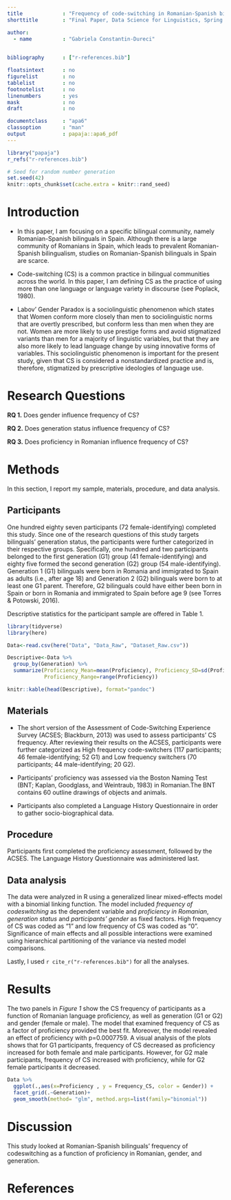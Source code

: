 ```yaml
---
title             : "Frequency of code-switching in Romanian-Spanish bilinguals"
shorttitle        : "Final Paper, Data Science for Linguistics, Spring 2021"

author: 
  - name          : "Gabriela Constantin-Dureci"
 

bibliography      : ["r-references.bib"]

floatsintext      : no
figurelist        : no
tablelist         : no
footnotelist      : no
linenumbers       : yes
mask              : no
draft             : no

documentclass     : "apa6"
classoption       : "man"
output            : papaja::apa6_pdf
---
```


```r
library("papaja")
r_refs("r-references.bib")
```

```r
# Seed for random number generation
set.seed(42)
knitr::opts_chunk$set(cache.extra = knitr::rand_seed)
```


# Introduction

- In this paper, I am focusing on a specific bilingual community, namely Romanian-Spanish bilinguals in Spain. Although there is a large community of Romanians in Spain, which leads to prevalent Romanian-Spanish bilingualism, studies on Romanian-Spanish bilinguals in Spain are scarce. 

- Code-switching (CS) is a common practice in bilingual communities across the world. In this paper, I am defining CS as the practice of using more than one language or language variety in discourse (see Poplack, 1980). 

- Labov' Gender Paradox is a sociolinguistic phenomenon which states that Women conform more closely than men to sociolinguistic norms that are overtly prescribed, but conform less than men when they are not.
Women are more likely to use prestige forms and avoid stigmatized variants than men for a majority of linguistic variables, but that they are also more likely to lead language change by using innovative forms of variables.
This sociolinguistic phenomenon is important for the present study, given that CS is considered a nonstandardized practice and is, therefore, stigmatized by prescriptive ideologies of language use.

# Research Questions

**RQ 1.** Does gender influence frequency of CS?

**RQ 2.** Does generation status influence frequency of CS?

**RQ 3.** Does proficiency in Romanian influence frequency of CS?

# Methods
In this section, I report my sample, materials, procedure, and data analysis.

## Participants

One hundred eighty seven participants (72 female-identifying) completed this study. Since one of the research questions of this study targets bilinguals' generation status, the participants were further categorized in their respective groups. Specifically, one hundred and two participants belonged to the first generation (G1) group (41 female-identifying) and eighty five formed the second generation (G2) group (54 male-identifying). 
Generation 1 (G1) bilinguals were born in Romania and immigrated to Spain as adults (i.e., after age 18) and Generation 2 (G2) bilinguals were born to at least one G1 parent. Therefore, G2 bilinguals could have either been born in Spain or born in Romania and immigrated to Spain before age 9 (see Torres & Potowski, 2016).

Descriptive statistics for the participant sample are offered in Table 1.

```r

library(tidyverse)
library(here)

Data<-read.csv(here("Data", "Data_Raw", "Dataset_Raw.csv"))

Descriptive<-Data %>% 
  group_by(Generation) %>%  
  summarize(Proficiency_Mean=mean(Proficiency), Proficiency_SD=sd(Proficiency),
            Proficiency_Range=range(Proficiency))

knitr::kable(head(Descriptive), format="pandoc")
```


## Materials
- The short version of the Assessment of Code-Switching Experience Survey (ACSES; Blackburn, 2013) was used to assess participants' CS frequency. After reviewing their results on the ACSES, participants were further categorized as High frequency code-switchers (117 participants; 46 female-identifying; 52 G1) and Low frequency switchers (70 participants; 44 male-identifying; 20 G2).

- Participants' proficiency was assessed via the Boston Naming Test (BNT; Kaplan, Goodglass, and Weintraub, 1983) in Romanian.The BNT contains 60 outline drawings of objects and animals.

- Participants also completed a Language History Questionnaire in order to gather socio-biographical data.

## Procedure
Participants first completed the proficiency assessment, followed by the ACSES. The Language History Questionnaire was administered last.

## Data analysis

The data were analyzed in R using a generalized linear mixed-effects model with a binomial linking function. The model included *frequency of codeswitching* as the dependent variable and *proficiency in Romanian*, *generation status* and *participants' gender* as fixed factors. High frequency of CS was coded as "1" and low frequency of CS was coded as "0". Significance of main effects and all possible interactions were examined using hierarchical partitioning of the variance via nested model comparisons.

Lastly, I used `r cite_r("r-references.bib")` for all the analyses.


# Results

The two panels in *Figure 1* show the CS frequency of participants as a function of Romanian language proficiency, as well as generation (G1 or G2) and gender (female or male). 
The model that examined frequency of CS as a factor of proficiency provided the best fit. Moreover, the model revealed an effect of proficiency with p=0.0007759.
A visual analysis of the plots shows that for G1 participants, frequency of CS decreased as proficiency increased for both female and male participants. However, for G2 male participants, frequency of CS increased with proficiency, while for G2 female participants it decreased. 

```r
Data %>% 
  ggplot(.,aes(x=Proficiency , y = Frequency_CS, color = Gender)) +
  facet_grid(.~Generation)+
  geom_smooth(method= "glm", method.args=list(family="binomial"))
```

# Discussion
This study looked at Romanian-Spanish bilinguals' frequency of codeswitching as a function of proficiency in Romanian, gender, and generation. 

\newpage

# References

\begingroup
\setlength{\parindent}{-0.5in}
\setlength{\leftskip}{0.5in}

<div id="refs" custom-style="Bibliography"></div>
\endgroup
